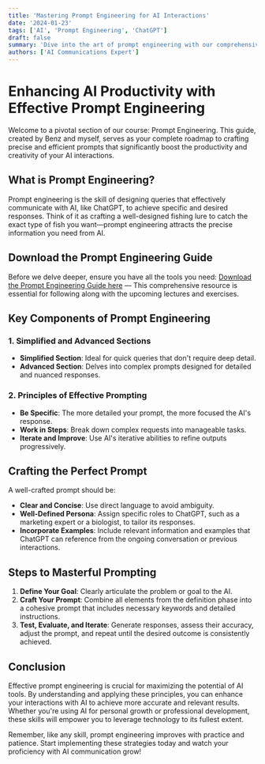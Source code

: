 ```yaml
---
title: 'Mastering Prompt Engineering for AI Interactions'
date: '2024-01-23'
tags: ['AI', 'Prompt Engineering', 'ChatGPT']
draft: false
summary: 'Dive into the art of prompt engineering with our comprehensive guide, designed to enhance your interactions with AI tools like ChatGPT. Learn how to craft prompts that yield the most effective results.'
authors: ['AI Communications Expert']
---
```


# Enhancing AI Productivity with Effective Prompt Engineering

Welcome to a pivotal section of our course: Prompt Engineering. This guide, created by Benz and myself, serves as your complete roadmap to crafting precise and efficient prompts that significantly boost the productivity and creativity of your AI interactions.

## What is Prompt Engineering?

Prompt engineering is the skill of designing queries that effectively communicate with AI, like ChatGPT, to achieve specific and desired responses. Think of it as crafting a well-designed fishing lure to catch the exact type of fish you want—prompt engineering attracts the precise information you need from AI.

## Download the Prompt Engineering Guide

Before we delve deeper, ensure you have all the tools you need:
[Download the Prompt Engineering Guide here](https://www.dropbox.com/s/aij2knuk5wnlyo4/THE%20PROMPT%20ENGINEERING%20GUIDE%20V3.pdf?dl=1) — This comprehensive resource is essential for following along with the upcoming lectures and exercises.

## Key Components of Prompt Engineering

### 1. Simplified and Advanced Sections

- **Simplified Section**: Ideal for quick queries that don't require deep detail.
- **Advanced Section**: Delves into complex prompts designed for detailed and nuanced responses.

### 2. Principles of Effective Prompting

- **Be Specific**: The more detailed your prompt, the more focused the AI's response.
- **Work in Steps**: Break down complex requests into manageable tasks.
- **Iterate and Improve**: Use AI's iterative abilities to refine outputs progressively.

## Crafting the Perfect Prompt

A well-crafted prompt should be:
- **Clear and Concise**: Use direct language to avoid ambiguity.
- **Well-Defined Persona**: Assign specific roles to ChatGPT, such as a marketing expert or a biologist, to tailor its responses.
- **Incorporate Examples**: Include relevant information and examples that ChatGPT can reference from the ongoing conversation or previous interactions.

## Steps to Masterful Prompting

1. **Define Your Goal**: Clearly articulate the problem or goal to the AI.
2. **Craft Your Prompt**: Combine all elements from the definition phase into a cohesive prompt that includes necessary keywords and detailed instructions.
3. **Test, Evaluate, and Iterate**: Generate responses, assess their accuracy, adjust the prompt, and repeat until the desired outcome is consistently achieved.

## Conclusion

Effective prompt engineering is crucial for maximizing the potential of AI tools. By understanding and applying these principles, you can enhance your interactions with AI to achieve more accurate and relevant results. Whether you're using AI for personal growth or professional development, these skills will empower you to leverage technology to its fullest extent.

Remember, like any skill, prompt engineering improves with practice and patience. Start implementing these strategies today and watch your proficiency with AI communication grow!
